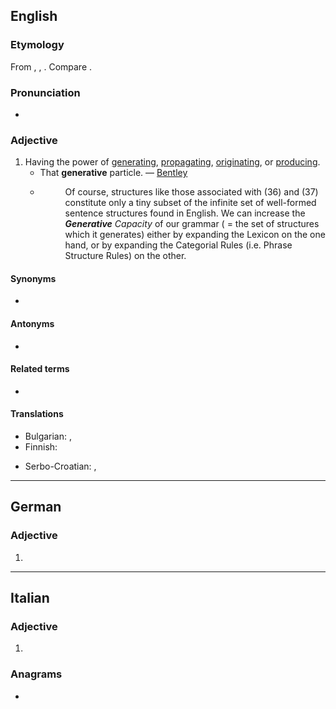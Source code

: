 ==English==

===Etymology===
{{PIE root|en|ǵenh₁}}
From {{inh|en|enm|generatyve}}, {{m|enm|generatyf}}, {{m|enm|generatif}}. Compare {{etyl|fr|-}} {{m|fr|génératif}}.

===Pronunciation===
* {{IPA|/ˈdʒɛnəɹətɪv/|/ˈdʒɛnɹətɪv/|/dʒəˈnɛɹətɪv/|lang=en}}

===Adjective===
{{en-adj}}

# Having the power of [[generating]], [[propagating]], [[originating]], or [[producing]].
#* That '''generative''' particle. — [[Bentley]]
#* {{quote-book|lang=en|year=1988|author=Andrew Radford|title=Transformational grammar: a first course|location=Cambridge, UK|publisher=Cambridge University Press|page=127}}
#*: Of course, structures like those associated with (36) and (37) constitute only a tiny subset of the infinite set of well-formed sentence structures found in English. We can increase the ''<b>Generative</b> Capacity'' of our grammar ( = the set of structures which it generates) either by expanding the Lexicon on the one hand, or by expanding the Categorial Rules (i.e. Phrase Structure Rules) on the other.

====Synonyms====
* {{l|en|creative}}

====Antonyms====
* {{l|en|annihilative}}

====Related terms====
* {{l|en|degenerative}}

====Translations====
{{trans-top|having the power of generating}}
* Bulgarian: {{t|bg|размножителен|sc=Cyrl}}, {{t+|bg|производителен|sc=Cyrl}}
* Finnish: {{t|fi|generatiivinen}}
{{trans-mid}}
* Serbo-Croatian: {{t+|sh|generativan}}, {{t+|sh|stvaralački}}
{{trans-bottom}}

----

==German==

===Adjective===
{{head|de|adjective form}}

# {{inflected form of|generativ|lang=de}}

----

==Italian==

===Adjective===
{{head|it|adjective form}}

# {{feminine plural of|generativo|lang=it}}

===Anagrams===
* {{l|it|generatevi}}
